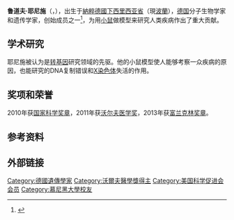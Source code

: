 {{Infobox scientist
| name              = Rudolf Jaenisch
| image             = Jaenisch 2003 by Sam Ogden.jpg
| caption           = 2003年的鲁道夫·耶尼施
| birth_date        = {{Birth date and age|1942|4|22}}
| birth_place       = 德国{{link-en|濟西熱|Międzygórze, Lower Silesian Voivodeship|沃爾費爾斯格倫德}}
| residence         = [[德国|德国]]、[[美国|美国]]
| citizenship       = 德国
| fields            = [[生物化学|生物化学]]、[[遗传学|遗传学]]、[[医学|医学]]
| workplaces        = {{Plainlist|
* [[马克斯·普朗克生物化学研究所|马克斯·普朗克生物化学研究所]]
* [[普林斯顿大学|普林斯顿大学]]
* [[Fox_Chase_Cancer_Center|Fox Chase Cancer Center]]
* [[索尔克研究所|索尔克研究所]]
* [[Heinrich_Pette_Institute|Heinrich Pette Institute]]
* [[汉堡大学|汉堡大学]]
* {{le|怀特黑德生物医学研究所|Whitehead Institute for Biomedical Research}}
* [[麻省理工学院|麻省理工学院]]}}
| alma_mater        = [[慕尼黑大学|慕尼黑大学]] <small>(M.D., 1967)</small>
| doctoral_advisor  = 
| academic_advisors = [[阿诺德·J·莱文|阿诺德·J·莱文]]
| doctoral_students = 
| known_for         = {{Plainlist|
* [[胚胎幹細胞|胚胎幹細胞]]
* [[体细胞核移植|体细胞核移植]]
* [[表觀遺傳學|表觀遺傳學]]}}
| awards            = {{Plainlist|
* [[格鲁伯遗传学奖|格鲁伯遗传学奖]] (2001)
* [[Robert_Koch_Prize|Robert Koch Prize]] (2002)
* [[Max_Delbrück_Medal|Max Delbrück Medal]] (2006)
*  [[Massry_Prize|Massry Prize]] from the [[Keck_School_of_Medicine|Keck School of Medicine]] (2008)
*  [[沃尔夫医学奖|沃尔夫医学奖]] (2011)
* [[美国国家科学奖章|美国国家科学奖章]] (2011)}}
| religion          = 
| signature         = 
| footnotes         = 
| website = {{URL|http://wi.mit.edu/people/faculty/jaenisch}}

}}
'''鲁道夫·耶尼施'''（{{lang-de|'''Rudolf Jaenisch'''}}，{{bd|1942年|4月22日}}），出生于[[納粹德國|納粹德國]][[下西里西亚省|下西里西亚省]]{{link-en|濟西熱|Międzygórze, Lower Silesian Voivodeship|沃爾費爾斯格倫德}}（現[[波蘭|波蘭]]），[[德国|德国]]分子生物学家和遗传学家，{{le|怀特黑德生物医学研究所|Whitehead Institute for Biomedical Research}}创始成员之一<ref>{{cite web |url=http://wi.mit.edu/about/history/founders}}</ref>，为用[[小鼠|小鼠]]做模型来研究人类疾病作出了重大贡献。

== 学术研究 ==
耶尼施被认为是[[转基因|转基因]]研究领域的先驱。他的小鼠模型使人能够考察一众疾病的原因，也能研究的DNA复制错误和[[X染色体|X染色体]]失活的作用。

== 奖项和荣誉 ==
2010年获[[国家科学奖章|国家科学奖章]]，2011年获[[沃尔夫医学奖|沃尔夫医学奖]]，2013年获[[富兰克林奖章|富兰克林奖章]]。

==参考资料==
{{reflist}}

==外部链接==
{{沃尔夫医学奖}}
{{格鲁伯遗传学奖获得者}}
{{Winners of the National Medal of Science|biological}}
{{富兰克林研究所本杰明·富兰克林奖章获得者}}

{{Authority control}}
{{DEFAULTSORT:Jaenisch}}
[[Category:德國遺傳學家|Category:德國遺傳學家]]
[[Category:沃爾夫醫學獎得主|Category:沃爾夫醫學獎得主]]
[[Category:美国科学促进会会员|Category:美国科学促进会会员]]
[[Category:慕尼黑大學校友|Category:慕尼黑大學校友]]